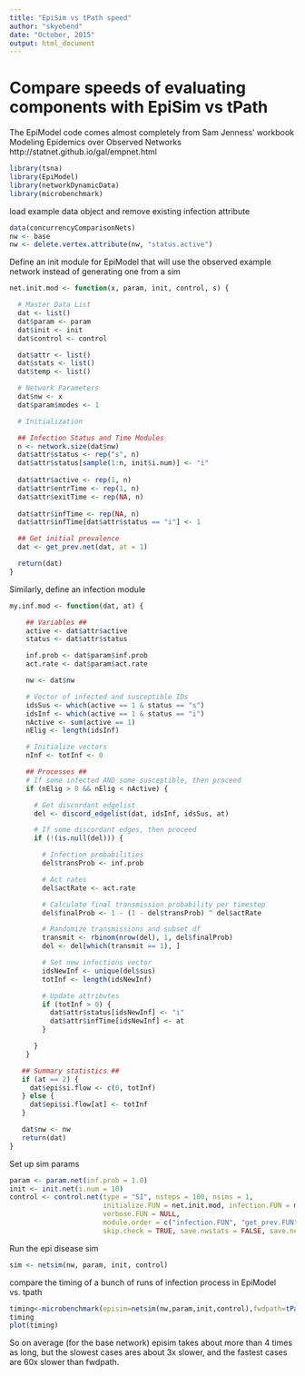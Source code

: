 ```yaml
---
title: "EpiSim vs tPath speed"
author: "skyebend"
date: "October, 2015"
output: html_document
---
```


# Compare speeds of evaluating components with EpiSim vs tPath

The EpiModel code comes almost completely from Sam Jenness' workbook Modeling Epidemics over Observed Networks  http://statnet.github.io/gal/empnet.html

```r
library(tsna)
library(EpiModel)
library(networkDynamicData)
library(microbenchmark)

```

load example data object and remove existing infection attribute
```r
data(concurrencyComparisonNets)
nw <- base
nw <- delete.vertex.attribute(nw, "status.active")
```   

Define an init module for EpiModel that will use the observed example network instead of generating one from a sim

```r
net.init.mod <- function(x, param, init, control, s) {

  # Master Data List
  dat <- list()
  dat$param <- param
  dat$init <- init
  dat$control <- control

  dat$attr <- list()
  dat$stats <- list()
  dat$temp <- list()

  # Network Parameters
  dat$nw <- x
  dat$param$modes <- 1

  # Initialization

  ## Infection Status and Time Modules
  n <- network.size(dat$nw)
  dat$attr$status <- rep("s", n)
  dat$attr$status[sample(1:n, init$i.num)] <- "i"
  
  dat$attr$active <- rep(1, n)
  dat$attr$entrTime <- rep(1, n)
  dat$attr$exitTime <- rep(NA, n)
  
  dat$attr$infTime <- rep(NA, n)
  dat$attr$infTime[dat$attr$status == "i"] <- 1

  ## Get initial prevalence
  dat <- get_prev.net(dat, at = 1)

  return(dat)
}
```

Similarly, define an infection module

```r
my.inf.mod <- function(dat, at) {

    ## Variables ##
    active <- dat$attr$active
    status <- dat$attr$status

    inf.prob <- dat$param$inf.prob
    act.rate <- dat$param$act.rate

    nw <- dat$nw

    # Vector of infected and susceptible IDs
    idsSus <- which(active == 1 & status == "s")
    idsInf <- which(active == 1 & status == "i")
    nActive <- sum(active == 1)
    nElig <- length(idsInf)

    # Initialize vectors
    nInf <- totInf <- 0

    ## Processes ##
    # If some infected AND some susceptible, then proceed
    if (nElig > 0 && nElig < nActive) {

      # Get discordant edgelist
      del <- discord_edgelist(dat, idsInf, idsSus, at)

      # If some discordant edges, then proceed
      if (!(is.null(del))) {

        # Infection probabilities
        del$transProb <- inf.prob

        # Act rates
        del$actRate <- act.rate

        # Calculate final transmission probability per timestep
        del$finalProb <- 1 - (1 - del$transProb) ^ del$actRate

        # Randomize transmissions and subset df
        transmit <- rbinom(nrow(del), 1, del$finalProb)
        del <- del[which(transmit == 1), ]

        # Set new infections vector
        idsNewInf <- unique(del$sus)
        totInf <- length(idsNewInf)

        # Update attributes
        if (totInf > 0) {
          dat$attr$status[idsNewInf] <- "i"
          dat$attr$infTime[idsNewInf] <- at
        }

      } 
    } 

   ## Summary statistics ##
   if (at == 2) {
     dat$epi$si.flow <- c(0, totInf)
   } else {
     dat$epi$si.flow[at] <- totInf
   }

   dat$nw <- nw
   return(dat)
}
```

Set up sim params

```r
param <- param.net(inf.prob = 1.0)
init <- init.net(i.num = 10)
control <- control.net(type = "SI", nsteps = 100, nsims = 1,
                       initialize.FUN = net.init.mod, infection.FUN = my.inf.mod,
                       verbose.FUN = NULL,
                       module.order = c("infection.FUN", "get_prev.FUN"),
                       skip.check = TRUE, save.nwstats = FALSE, save.network = FALSE)
```

Run the epi disease sim

```r
sim <- netsim(nw, param, init, control)
```

compare the timing of a bunch of runs of infection process in EpiModel vs. tpath
```r
timing<-microbenchmark(episim=netsim(nw,param,init,control),fwdpath=tPath(nw,v=sample(1:network.size(nw),1)),unit = 's')
timing
plot(timing)
```

So on average (for the base network) episim takes about more than 4 times as long, but the slowest cases ares about 3x slower, and the fastest cases are 60x slower than fwdpath. 


